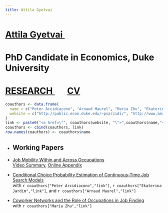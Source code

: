 ```yaml
---
title: Attila Gyetvai
---
```

<h1 class=name>   <a href="/" class=name> Attila Gyetvai </a> <a href="pronounce" class=name><img src="speaker.svg" width=15></a> </h1>
<h1 class=affil>  PhD Candidate in Economics, Duke University </h1>
<h1 class=navbar> <a href="research" class=name> RESEARCH </a> &nbsp; &nbsp; &nbsp; <a href="CV_AttilaGyetvai.pdf" class=name> CV </a> </h1>

```r
coauthors <- data.frame(
  name = c("Peter Arcidiacono", "Arnaud Maurel", "Maria Zhu", "Ekaterina Jardim"),
  website = c("http://public.econ.duke.edu/~psarcidi/", "http://www.amaurel.net", "http://www.mariazhu.com", "https://ekaterinajardim.com")
)
link <- paste0("<a href=\"", coauthors$website, "\">",coauthors$name,"</a>")
coauthors <- cbind(coauthors, link)
row.names(coauthors) <- coauthors$name
```


<ul>
  <li><h2>Working Papers</h2></li>
  
  <li> 
  <p class=papertitle> <a class=papertitle href="research/AttilaGyetvai_JMP.pdf"><u>Job Mobility Within and Across Occupations</u></a> </br>
  <a href="https://www.youtube.com/watch?v=ZTC8ceJHD84">Video Summary</a>, <a href="research/AttilaGyetvai_JMP_OnlineAppendix.pdf">Online Appendix</a></p>
  <!-- <p class=paperdet> <i> Abstract: </i>  -->
  <!-- This paper assesses the impact of occupational mobility on life cycle wage inequality. -->
  <!-- I develop a model of job mobility which attributes differential returns to occupations to occupationally heterogeneous labor market frictions, compensating differentials, and non-pecuniary job switching costs. -->
  <!-- I estimate the structural model on linked Hungarian administrative data and use it to quantify the relative importance of each of these mechanisms. -->
  <!-- High-skill occupations offer higher wages and more stable employment but lower non-wage amenities than low-skill ones. -->
  <!-- Coupled with less frequent offers and higher costs of switching from low-skill to high-skill jobs, workers who start in high-skill occupations have much steeper wage profiles. -->
  <!-- I find that occupationally heterogeneous labor market frictions are the key determinants of ex ante wage profiles. -->
  <!-- These results indicate that occupational heterogeneity in the sources of wage inequality is instrumental to fully account for life cycle wage dynamics. -->
  <!-- </p>  -->
  </li>
  
  <li> 
  <p class=papertitle> <a class=papertitle href="research/AGJM_CCPSearch.pdf"><u>Conditional Choice Probability Estimation of Continuous-Time Job Search Models</u></a> </br>
  with `r coauthors["Peter Arcidiacono","link"]`, `r coauthors["Ekaterina Jardim","link"]`, and `r coauthors["Arnaud Maurel","link"]` </p>
<!--   <p class=paperdet> <i> Abstract: </i>  -->
<!--   We propose a new method to estimate continuous-time job search models.  -->
<!-- Our approach is based on an adaptation of the conditional choice probability estimation methods to a continuous-time job search environment. To do so, the proposed framework incorporates preference shocks into the search framework, resulting in a tight connection between value functions and conditional choice probabilities.  -->
<!-- Our method, relative to standard estimation methods for continuous-time job search models, yields considerable computational gains.  -->
<!-- In particular, we can estimate rich nonstationary job search models without having to solve any differential equations, and in some cases even avoiding any optimization.  -->
<!-- We apply our method to analyze the effect of unemployment benefit expiration on the duration of unemployment and wages using rich longitudinal data from Hungarian administrative records. -->
<!--   </p>  -->
  </li>
  
  <li> 
  <p class=papertitle> <a class=papertitle href="research/Gyetvai_Zhu_WorkerNetworks.pdf"><u>Coworker Networks and the Role of Occupations in Job Finding</u></a> </br>
  with `r coauthors["Maria Zhu","link"]`</p>
  <!-- <p class=paperdet> <i> Abstract: </i>  -->
  <!-- Which former coworkers help displaced workers find jobs?  -->
  <!-- We answer this question by studying occupational similarity in job finding networks.  -->
  <!-- Using matched employer-employee data from Hungary, this paper relates the unemployment duration of displaced workers to the employment rate of their former coworker networks.  -->
  <!-- Overall, while coworkers from all occupations are helpful in job finding, we find significant heterogeneity by occupation skill-level.  -->
  <!-- For workers in low-skill jobs, coworkers who worked in the same narrow occupation as the displaced worker are the most useful network contacts.  -->
  <!-- For workers in high-skill jobs, coworkers from different occupations are the most useful network contacts. -->
  <!-- </p>  -->
  </li>
</ul>

<ul>
</ul>

